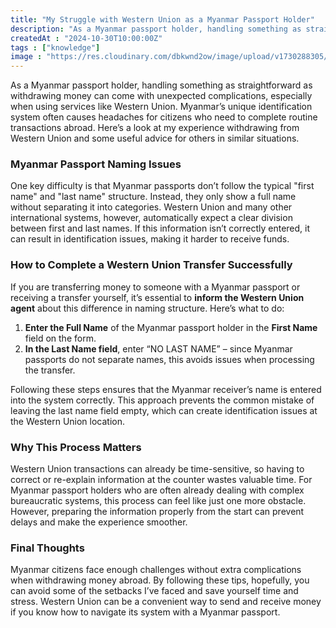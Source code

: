 ```yaml
---
title: "My Struggle with Western Union as a Myanmar Passport Holder"
description: "As a Myanmar passport holder, handling something as straightforward as withdrawing money can come with unexpected complications, especially when using services like Western Union. "
createdAt : "2024-10-30T10:00:00Z"
tags : ["knowledge"]
image : "https://res.cloudinary.com/dbkwnd2ow/image/upload/v1730288305/e9kekxlezz4eogjyy4lq.png"
---
```

As a Myanmar passport holder, handling something as straightforward as withdrawing money can come with unexpected complications, especially when using services like Western Union. Myanmar’s unique identification system often causes headaches for citizens who need to complete routine transactions abroad. Here’s a look at my experience withdrawing from Western Union and some useful advice for others in similar situations.

### Myanmar Passport Naming Issues

One key difficulty is that Myanmar passports don’t follow the typical "first name" and "last name" structure. Instead, they only show a full name without separating it into categories. Western Union and many other international systems, however, automatically expect a clear division between first and last names. If this information isn’t correctly entered, it can result in identification issues, making it harder to receive funds.

### How to Complete a Western Union Transfer Successfully

If you are transferring money to someone with a Myanmar passport or receiving a transfer yourself, it’s essential to **inform the Western Union agent** about this difference in naming structure. Here’s what to do:

1. **Enter the Full Name** of the Myanmar passport holder in the **First Name** field on the form.
2. **In the Last Name field**, enter “NO LAST NAME” – since Myanmar passports do not separate names, this avoids issues when processing the transfer.

Following these steps ensures that the Myanmar receiver’s name is entered into the system correctly. This approach prevents the common mistake of leaving the last name field empty, which can create identification issues at the Western Union location.

### Why This Process Matters

Western Union transactions can already be time-sensitive, so having to correct or re-explain information at the counter wastes valuable time. For Myanmar passport holders who are often already dealing with complex bureaucratic systems, this process can feel like just one more obstacle. However, preparing the information properly from the start can prevent delays and make the experience smoother.

### Final Thoughts

Myanmar citizens face enough challenges without extra complications when withdrawing money abroad. By following these tips, hopefully, you can avoid some of the setbacks I’ve faced and save yourself time and stress. Western Union can be a convenient way to send and receive money if you know how to navigate its system with a Myanmar passport.